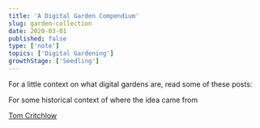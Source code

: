 ```yaml
---
title: 'A Digital Garden Compendium'
slug: garden-collection
date: 2020-03-01
published: false
type: ['note']
topics: ['Digital Gardening']
growthStage: ['Seedling']
---
```


For a little context on what digital gardens are, read some of these posts:

<TwoCol>

<BasicImage src="https://res.cloudinary.com/dg3gyk0gu/image/upload/v1590283259/maggieappleton.com/notes/andy-notes.png" />

<BasicImage src="https://res.cloudinary.com/dg3gyk0gu/image/upload/v1590283259/maggieappleton.com/notes/szymon.png" />

<BasicImage src="https://res.cloudinary.com/dg3gyk0gu/image/upload/v1590283259/maggieappleton.com/notes/mentalnodes.png" />

<BasicImage src="https://res.cloudinary.com/dg3gyk0gu/image/upload/v1590283448/maggieappleton.com/notes/tom1.png" />

</TwoCol>

For some historical context of where the idea came from

<a href="https://tomcritchlow.com/wiki/">Tom Critchlow</a>
